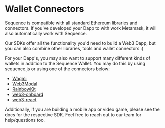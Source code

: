 # Wallet Connectors

Sequence is compatible with all standard Ethereum libraries and connectors. If you've
developed your Dapp to with work Metamask, it will also automatically work with Sequence.

Our SDKs offer all the functionality you'd need to build a Web3 Dapp, but you can also
combine other libraries, tools and wallet connectors :)

For your Dapp's, you may also want to support many different kinds of wallets in addition
to the Sequence Wallet. You may do this by using sequence.js or using one of the connectors below:

* [Wagmi](./wagmi)
* [Web3Modal](./web3modal)
* [RainbowKit](./rainbow-kit)
* [web3-onboard](./web3-onboard)
* [web3-react](./web3-react-v6)

Additionally, if you are building a mobile app or video game, please see the docs for
the respective SDK. Feel free to reach out to our team for help/questions too.
